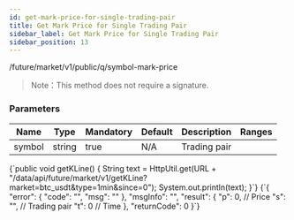 ```yaml
---
id: get-mark-price-for-single-trading-pair
title: Get Mark Price for Single Trading Pair
sidebar_label: Get Mark Price for Single Trading Pair
sidebar_position: 13
---
```


/future/market/v1/public/q/symbol-mark-price

> Note：This method does not require a signature.

### Parameters

| Name   | Type   | Mandatory | Default | Description  | Ranges |
| ------ | ------ | --------- | ------- | ------------ | ------ |
| symbol | string | true      | N/A     | Trading pair |        |


<CodeBlock language="java" title="Java">
  {`public void getKLine() {
    String text = HttpUtil.get(URL + "/data/api/future/market/v1/getKLine?market=btc_usdt&type=1min&since=0");
    System.out.println(text);
}`}
</CodeBlock>

<CodeBlock language="json" title="Response">
  {`{
  "error": {
    "code": "",
    "msg": ""
  },
  "msgInfo": "",
  "result": {
    "p": 0,  // Price
    "s": "", // Trading pair
    "t": 0   // Time
  },
  "returnCode": 0
}`}
</CodeBlock>
